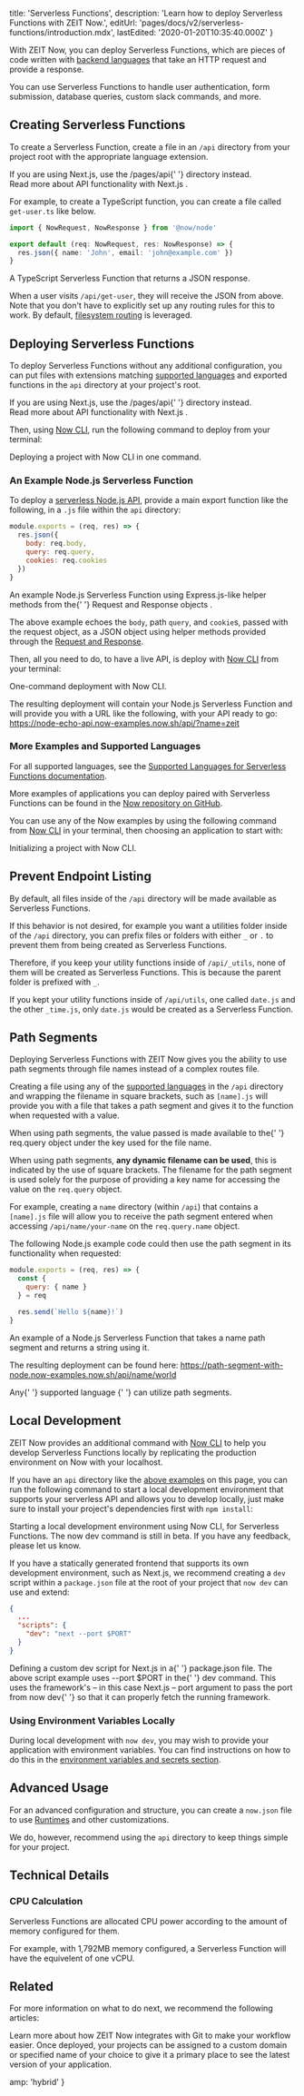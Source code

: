 
  title: 'Serverless Functions',
  description: 'Learn how to deploy Serverless Functions with ZEIT Now.',
  editUrl: 'pages/docs/v2/serverless-functions/introduction.mdx',
  lastEdited: '2020-01-20T10:35:40.000Z'
}

With ZEIT Now, you can deploy Serverless Functions, which are pieces of code written with [backend languages](/docs/v2/serverless-functions/supported-languages/#supported-languages) that take an HTTP request and provide a response.

You can use Serverless Functions to handle user authentication, form submission, database queries, custom
slack commands, and more.

## Creating Serverless Functions

To create a Serverless Function, create a file in an `/api` directory from your project root with the appropriate language extension.

<Note>
  If you are using Next.js, use the <InlineCode>/pages/api</InlineCode>{' '}
  directory instead.
  <br />
  <Link href="https://nextjs.org/docs#api-routes">
    Read more about API functionality with Next.js
  </Link>
  .
</Note>

For example, to create a TypeScript function, you can create a file called `get-user.ts` like below.

```ts
import { NowRequest, NowResponse } from '@now/node'

export default (req: NowRequest, res: NowResponse) => {
  res.json({ name: 'John', email: 'john@example.com' })
}
```

<Caption>
  A TypeScript Serverless Function that returns a JSON response.
</Caption>

When a user visits `/api/get-user`, they will receive the JSON from above. Note that you don't have to explicitly set up any routing rules for this to work. By default, [filesystem routing](https://zeit.co/docs/configuration/#routes) is leveraged.

## Deploying Serverless Functions

To deploy Serverless Functions without any additional configuration, you can put files with extensions matching [supported languages](/docs/v2/serverless-functions/supported-languages) and exported functions in the `api` directory at your project's root.

<Note>
  If you are using Next.js, use the <InlineCode>/pages/api</InlineCode>{' '}
  directory instead.
  <br />
  <Link href="https://nextjs.org/docs#api-routes">
    Read more about API functionality with Next.js
  </Link>
  .
</Note>

Then, using [Now CLI](/download), run the following command to deploy from your terminal:

<Snippet dark text="now" />
<Caption>Deploying a project with Now CLI in one command.</Caption>

### An Example Node.js Serverless Function

To deploy a [serverless Node.js API](/docs/v2/serverless-functions/supported-languages#node.js), provide a main export function like the following, in a `.js` file within the `api` directory:

```js
module.exports = (req, res) => {
  res.json({
    body: req.body,
    query: req.query,
    cookies: req.cookies
  })
}
```

<Caption>
  An example Node.js Serverless Function using Express.js-like helper methods
  from the{' '}
  <Link href="/docs/v2/serverless-functions/supported-languages#node.js-request-and-response-objects">
    Request and Response objects
  </Link>
  .
</Caption>

The above example echoes the `body`, path `query`, and `cookie`s, passed with the request object, as a JSON object using helper methods provided through the [Request and Response](/docs/v2/serverless-functions/supported-languages/#node.js-request-and-response-objects).

Then, all you need to do, to have a live API, is deploy with [Now CLI](/download) from your terminal:

<Snippet dark text="now" />
<Caption>One-command deployment with <Link href="/download">Now CLI</Link>.</Caption>

The resulting deployment will contain your Node.js Serverless Function and will provide you with a URL like the following, with your API ready to go: <https://node-echo-api.now-examples.now.sh/api/?name=zeit>

### More Examples and Supported Languages

For all supported languages, see the [Supported Languages for Serverless Functions documentation](/docs/v2/serverless-functions/supported-languages).

More examples of applications you can deploy paired with Serverless Functions can be found in the [Now repository on GitHub](https://github.com/zeit/now/tree/master/examples).

You can use any of the Now examples by using the following command from [Now CLI](/download) in your terminal, then choosing an application to start with:

<Snippet dark text="now init" />
<Caption>Initializing a project with Now CLI.</Caption>

## Prevent Endpoint Listing

By default, all files inside of the `/api` directory will be made available as Serverless Functions.

If this behavior is not desired, for example you want a utilities folder inside of the `/api` directory, you can prefix files or folders with either `_` or `.` to prevent them from being created as Serverless Functions.

Therefore, if you keep your utility functions inside of `/api/_utils`, none of them will be created as Serverless Functions. This is because the parent folder is prefixed with `_`.

If you kept your utility functions inside of `/api/utils`, one called `date.js` and the other `_time.js`, only `date.js` would be created as a Serverless Function.

## Path Segments

Deploying Serverless Functions with ZEIT Now gives you the ability to use path segments through file names instead of a complex routes file.

Creating a file using any of the [supported languages](/docs/v2/serverless-functions/supported-languages) in the `/api` directory and wrapping the filename in square brackets, such as `[name].js` will provide you with a file that takes a path segment and gives it to the function when requested with a value.

<Note>
  When using path segments, the value passed is made available to the{' '}
  <InlineCode>req.query</InlineCode> object under the key used for the file
  name.
</Note>

When using path segments, **any dynamic filename can be used**, this is indicated by the use of square brackets. The filename for the path segment is used solely for the purpose of providing a key name for accessing the value on the `req.query` object.

For example, creating a `name` directory (within `/api`) that contains a `[name].js` file will allow you to receive the path segment entered when accessing `/api/name/your-name` on the `req.query.name` object.

The following Node.js example code could then use the path segment in its functionality when requested:

```js
module.exports = (req, res) => {
  const {
    query: { name }
  } = req

  res.send(`Hello ${name}!`)
}
```

<Caption>
  An example of a Node.js Serverless Function that takes a name path segment and
  returns a string using it.
</Caption>

The resulting deployment can be found here: <https://path-segment-with-node.now-examples.now.sh/api/name/world>

<Note>
  Any{' '}
  <Link href="/docs/v2/serverless-functions/supported-languages">
    supported language
  </Link>{' '}
  can utilize path segments.
</Note>

## Local Development

ZEIT Now provides an additional command with [Now CLI](/download) to help you develop Serverless Functions locally by replicating the production environment on Now with your localhost.

If you have an `api` directory like the [above examples](#deploying-serverless-functions) on this page, you can run the following command to start a local development environment that supports your serverless API and allows you to develop locally, just make sure to install your project's dependencies first with `npm install`:

<Snippet dark text="now dev" />
<Caption>Starting a local development environment using Now CLI, for Serverless Functions.</Caption>

<Note>
  The <InlineCode>now dev</InlineCode> command is still in beta. If you have any
  feedback, <Link href="https://zeit.co/feedback/dev">please let us know</Link>.
</Note>

If you have a statically generated frontend that supports its own development environment, such as Next.js, we recommend creating a `dev` script within a `package.json` file at the root of your project that `now dev` can use and extend:

```json
{
  ...
  "scripts": {
    "dev": "next --port $PORT"
  }
}
```

<Caption>
  Defining a custom <InlineCode>dev</InlineCode> script for Next.js in a{' '}
  <InlineCode>package.json</InlineCode> file.
</Caption>

<Note>
  The above script example uses <InlineCode>--port $PORT</InlineCode> in the{' '}
  <InlineCode>dev</InlineCode> command. This uses the framework's – in this case
  Next.js – port argument to pass the port from <InlineCode>now dev</InlineCode>{' '}
  so that it can properly fetch the running framework.
</Note>

### Using Environment Variables Locally

During local development with `now dev`, you may wish to provide your application with environment variables. You can find instructions on how to do this in the [environment variables and secrets section](/docs/v2/serverless-functions/env-and-secrets/#during-local-development).

## Advanced Usage

For an advanced configuration and structure, you can create a `now.json` file to use [Runtimes](/docs/runtimes) and other customizations.

We do, however, recommend using the `api` directory to keep things simple for your project.

## Technical Details

### CPU Calculation

Serverless Functions are allocated CPU power according to the amount of memory configured for them.

For example, with 1,792MB memory configured, a Serverless Function will have the equivelent of one vCPU.

## Related

For more information on what to do next, we recommend the following articles:

<Card title="Git Integration" href="/docs/v2/git-integration">
  Learn more about how ZEIT Now integrates with Git to make your workflow
  easier.
</Card>

<Card title="Using Custom Domains" href="/docs/v2/custom-domains">
  Once deployed, your projects can be assigned to a custom domain or specified
  name of your choice to give it a primary place to see the latest version of
  your application.
</Card>


  amp: 'hybrid'
}

